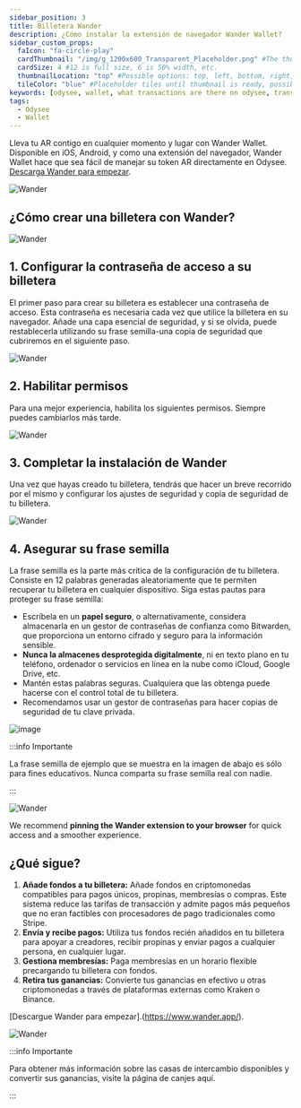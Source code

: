 ```yaml
---
sidebar_position: 3
title: Billetera Wander
description: ¿Cómo instalar la extensión de navegador Wander Wallet?
sidebar_custom_props:
  faIcon: "fa-circle-play"
  cardThumbnail: "/img/g_1200x600_Transparent_Placeholder.png" #The thumbnail on the category card.
  cardSize: 4 #12 is full size, 6 is 50% width, etc.
  thumbnailLocation: "top" #Possible options: top, left, bottom, right, none
  tileColor: "blue" #Placeholder tiles until thumbnail is ready, possible options: blue, cream, darkpurple, lightpurple, mauve, orange, pink, none
keywords: [odysee, wallet, what transactions are there on odysee, transaction on odysee, what do the transactions mean, what is a transaction]
tags:
  - Odysee
  - Wallet
---
```


Lleva tu AR contigo en cualquier momento y lugar con Wander Wallet. Disponible en iOS, Android, y como una extensión del navegador, Wander Wallet hace que sea fácil de manejar su token AR directamente en Odysee. [Descarga Wander para empezar](https://www.wander.app/).

![Wander](https://thumbs.odycdn.com/1753958c862342ab15c107454f87bab0.webp)

## ¿Cómo crear una billetera con Wander?

![Wander](https://thumbs.odycdn.com/a556307b756714f7f557b24ed8c84176.webp)

## 1. Configurar la contraseña de acceso a su billetera

El primer paso para crear su billetera es establecer una contraseña de acceso. Esta contraseña es necesaria cada vez que utilice la billetera en su navegador. Añade una capa esencial de seguridad, y si se olvida, puede restablecerla utilizando su frase semilla-una copia de seguridad que cubriremos en el siguiente paso.

![Wander](https://thumbs.odycdn.com/b95dd8766a8e9046e156cbaa6cf2c5eb.webp)

## 2. Habilitar permisos

Para una mejor experiencia, habilita los siguientes permisos. Siempre puedes cambiarlos más tarde.

![Wander](https://thumbs.odycdn.com/d5e179a96bc28aa49d67bd0312cde654.webp)

## 3. Completar la instalación de Wander

Una vez que hayas creado tu billetera, tendrás que hacer un breve recorrido por el mismo y configurar los ajustes de seguridad y copia de seguridad de tu billetera.

![Wander](https://thumbs.odycdn.com/a3ecf90f44ecaa6ed936dcce89e646e3.webp)

## 4. Asegurar su frase semilla

La frase semilla es la parte más crítica de la configuración de tu billetera. Consiste en 12 palabras generadas aleatoriamente que te permiten recuperar tu billetera en cualquier dispositivo. Siga estas pautas para proteger su frase semilla:

* Escríbela en un **papel seguro**, o alternativamente, considera almacenarla en un gestor de contraseñas de confianza como Bitwarden, que proporciona un entorno cifrado y seguro para la información sensible.
* **Nunca la almacenes desprotegida digitalmente**, ni en texto plano en tu teléfono, ordenador o servicios en línea en la nube como iCloud, Google Drive, etc.
* Mantén estas palabras seguras. Cualquiera que las obtenga puede hacerse con el control total de tu billetera.
* Recomendamos usar un gestor de contraseñas para hacer copias de seguridad de tu clave privada.

![image](https://thumbs.odycdn.com/d4ec69705ba5f6798bff432888dd8874.webp)

:::info Importante

La frase semilla de ejemplo que se muestra en la imagen de abajo es sólo para fines educativos. Nunca comparta su frase semilla real con nadie.

:::

![Wander](https://thumbs.odycdn.com/408f6d0653c98a801f1f29c3ef6e8721.webp)

We recommend **pinning the Wander extension to your browser** for quick access and a smoother experience.

## ¿Qué sigue?

1. **Añade fondos a tu billetera:** Añade fondos en criptomonedas compatibles para pagos únicos, propinas, membresías o compras. Este sistema reduce las tarifas de transacción y admite pagos más pequeños que no eran factibles con procesadores de pago tradicionales como Stripe.
2. **Envía y recibe pagos:** Utiliza tus fondos recién añadidos en tu billetera para apoyar a creadores, recibir propinas y enviar pagos a cualquier persona, en cualquier lugar.
3. **Gestiona membresías:** Paga membresías en un horario flexible precargando tu billetera con fondos.
4. **Retira tus ganancias:** Convierte tus ganancias en efectivo u otras criptomonedas a través de plataformas externas como Kraken o Binance.

[Descargue Wander para empezar].(https://www.wander.app/).

![Wander](https://thumbs.odycdn.com/12f065be71e8821befdac6821a6febca.webp)

:::info Importante

Para obtener más información sobre las casas de intercambio disponibles y convertir sus ganancias, visite la página de canjes aquí.

:::
